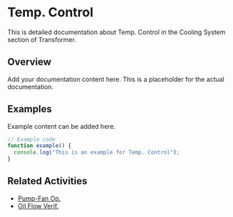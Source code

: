 # Temp. Control

This is detailed documentation about Temp. Control in the Cooling System section of Transformer.

## Overview

Add your documentation content here. This is a placeholder for the actual documentation.

## Examples

Example content can be added here.

```typescript
// Example code
function example() {
  console.log("This is an example for Temp. Control");
}
```

## Related Activities

- [Pump-Fan Op.](/docs/transformer/cooling-system/pump-fan-op)
- [Oil Flow Verif.](/docs/transformer/cooling-system/oil-flow-verif)

